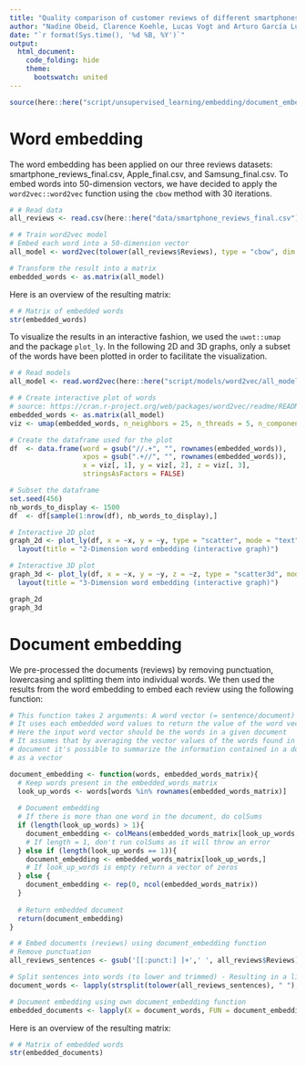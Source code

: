 ```yaml
---
title: "Quality comparison of customer reviews of different smartphones on online marketplaces"
author: "Nadine Obeid, Clarence Koehle, Lucas Vogt and Arturo García Luna Beltrán"
date: "`r format(Sys.time(), '%d %B, %Y')`"
output:
  html_document:
    code_folding: hide
    theme:
      bootswatch: united
---
```

```r
source(here::here("script/unsupervised_learning/embedding/document_embedding.R"))
```
# Word embedding
The word embedding has been applied on our three reviews datasets: smartphone_reviews_final.csv, Apple_final.csv, and Samsung_final.csv. To embed words into 50-dimension vectors, we have decided to apply the `word2vec::word2vec` function using the `cbow` method with 30 iterations.
```r
# # Read data
all_reviews <- read.csv(here::here("data/smartphone_reviews_final.csv"))

# # Train word2vec model
# Embed each word into a 50-dimension vector
all_model <- word2vec(tolower(all_reviews$Reviews), type = "cbow", dim = 50, iter = 30)

# Transform the result into a matrix
embedded_words <- as.matrix(all_model)
```
Here is an overview of the resulting matrix:
```r
# # Matrix of embedded words
str(embedded_words)
```
To visualize the results in an interactive fashion, we used the `uwot::umap` and the package `plot_ly`. In the following 2D and 3D graphs, only a subset of the words have been plotted in order to facilitate the visualization.

```r
# # Read models
all_model <- read.word2vec(here::here("script/models/word2vec/all_model.bin"))

# # Create interactive plot of words
# source: https://cran.r-project.org/web/packages/word2vec/readme/README.html
embedded_words <- as.matrix(all_model)
viz <- umap(embedded_words, n_neighbors = 25, n_threads = 5, n_components = 3)

# Create the dataframe used for the plot
df  <- data.frame(word = gsub("//.+", "", rownames(embedded_words)), 
                  xpos = gsub(".+//", "", rownames(embedded_words)), 
                  x = viz[, 1], y = viz[, 2], z = viz[, 3],
                  stringsAsFactors = FALSE)

# Subset the dataframe
set.seed(456)
nb_words_to_display <- 1500
df  <- df[sample(1:nrow(df), nb_words_to_display),]

# Interactive 2D plot
graph_2d <- plot_ly(df, x = ~x, y = ~y, type = "scatter", mode = "text", text = ~word) %>% 
  layout(title = "2-Dimension word embedding (interactive graph)")

# Interactive 3D plot
graph_3d <- plot_ly(df, x = ~x, y = ~y, z = ~z, type = "scatter3d", mode = 'text', text = ~word) %>% 
  layout(title = "3-Dimension word embedding (interactive graph)")
```
```r
graph_2d
graph_3d
```
# Document embedding
We pre-processed the documents (reviews) by removing punctuation, lowercasing and splitting them into individual words. We then used the results from the word embedding to embed each review using the following function:
```r
# This function takes 2 arguments: A word vector (= sentence/document) and a matrix of embedded words
# It uses each embedded word values to return the value of the word vector
# Here the input word vector should be the words in a given document
# It assumes that by averaging the vector values of the words found in the
# document it's possible to summarize the information contained in a document
# as a vector 

document_embedding <- function(words, embedded_words_matrix){
  # Keep words present in the embedded_words_matrix
  look_up_words <- words[words %in% rownames(embedded_words_matrix)]
  
  # Document embedding
  # If there is more than one word in the document, do colSums
  if (length(look_up_words) > 1){
    document_embedding <- colMeans(embedded_words_matrix[look_up_words,])
    # If length = 1, don't run colSums as it will throw an error
  } else if (length(look_up_words == 1)){
    document_embedding <- embedded_words_matrix[look_up_words,]
    # If look_up_words is empty return a vector of zeros
  } else {
    document_embedding <- rep(0, ncol(embedded_words_matrix))
  }
  
  # Return embedded document
  return(document_embedding)
}

# # Embed documents (reviews) using document_embedding function
# Remove punctuation
all_reviews_sentences <- gsub('[[:punct:] ]+',' ', all_reviews$Reviews)

# Split sentences into words (to lower and trimmed) - Resulting in a list
document_words <- lapply(strsplit(tolower(all_reviews_sentences), " "), trimws)

# Document embedding using own document_embedding function
embedded_documents <- lapply(X = document_words, FUN = document_embedding, embedded_words_matrix = embedded_words)
```
Here is an overview of the resulting matrix:
```r
# # Matrix of embedded words
str(embedded_documents)
```
